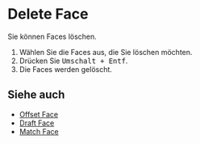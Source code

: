 
<Reference shortcut="Umschalt + Entf" command="Delete Face" button="" />

# Delete Face

Sie können Faces löschen.

1. Wählen Sie die Faces aus, die Sie löschen möchten.
2. Drücken Sie <kbd>Umschalt + Entf</kbd>.
3. Die Faces werden gelöscht.

## Siehe auch
- [Offset Face](./offset-face)
- [Draft Face](./draft-face)
- [Match Face](./match-face)

